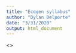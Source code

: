 ```yaml
---
title: "Ecogen syllabus"
author: "Dylan Delporte"
date: "3/31/2020"
output: html_document
---
```


<>
